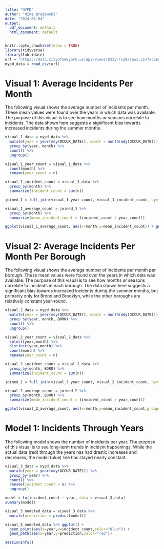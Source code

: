 ```yaml
---
title: "NYPD"
author: "Mike Brozowski"
date: "2024-06-04"
output:
  pdf_document: default
  html_document: default
---
```


```r
knitr::opts_chunk$set(echo = TRUE)
library(tidyverse)
library(lubridate)
url = "https://data.cityofnewyork.us/api/views/833y-fsy8/rows.csv?accessType=DOWNLOAD"
nypd_data = read_csv(url)
```

# Visual 1: Average Incidents Per Month

The following visual shows the average number of incidents per month. These mean values were found over the years in which data was available. The purpose of this visual is to see how months or seasons correlate to incidents. The data shown here suggests a significant bias towards increased incidents during the summer months.

```r

visual_1_data = nypd_data %>%
  mutate(year = year(mdy(OCCUR_DATE)), month = month(mdy(OCCUR_DATE))) %>%
  group_by(year, month) %>%
  count() %>%
  ungroup()

visual_1_year_count = visual_1_data %>%
  count(month) %>%
  rename(year_count = n)

visual_1_incident_count = visual_1_data %>%
  group_by(month) %>%
  summarize(incident_count = sum(n))

joined_1 = full_join(visual_1_year_count, visual_1_incident_count, by="month")

visual_1_average_count = joined_1 %>%
  group_by(month) %>%
  summarize(mean_incident_count = (incident_count / year_count))

ggplot(visual_1_average_count, aes(x=month,y=mean_incident_count)) + geom_path()

```

# Visual 2: Average Incidents Per Month Per Borough

The following visual shows the average number of incidents per month per borough. These mean values were found over the years in which data was available. The purpose of this visual is to see how months or seasons correlate to incidents in each borough. The data shown here suggests a significant bias towards increased incidents during the summer months, but primarily only for Bronx and Brooklyn, while the other boroughs are relatively constant year-round.

```r

visual_2_data = nypd_data %>%
  mutate(year = year(mdy(OCCUR_DATE)), month = month(mdy(OCCUR_DATE))) %>%
  group_by(year, month, BORO) %>%
  count() %>%
  ungroup()

visual_2_year_count = visual_2_data %>%
  select(year,month) %>%
  distinct(year,month) %>%
  count(month) %>%
  rename(year_count = n)

visual_2_incident_count = visual_2_data %>%
  group_by(month, BORO) %>%
  summarize(incident_count = sum(n))

joined_2 = full_join(visual_2_year_count, visual_2_incident_count, by="month")

visual_2_average_count = joined_2 %>%
  group_by(month, BORO) %>%
  summarize(mean_incident_count = (incident_count / year_count))

ggplot(visual_2_average_count, aes(x=month,y=mean_incident_count,group=BORO,color=factor(BORO))) + geom_path()

```

# Model 1: Incidents Through Years

The following model shows the number of incidents per year. The purpose of this visual is to see long-term trends in incident happenings. While the actual data (red) through the years has had drastic increases and decreases, the model (blue) line has stayed nearly constant.

```r

visual_3_data = nypd_data %>%
  mutate(year = year(mdy(OCCUR_DATE))) %>%
  group_by(year) %>%
  count() %>%
  rename(incident_count = n) %>%
  ungroup()

model = lm(incident_count ~ year, data = visual_3_data)
summary(model)

visual_3_modeled_data = visual_3_data %>%
  mutate(prediction = predict(model))

visual_3_modeled_data %>% ggplot() +
  geom_point(aes(x=year,y=incident_count,color="blue")) +
  geom_path(aes(x=year,y=prediction,color="red"))

```

```r
sessionInfo()
```
